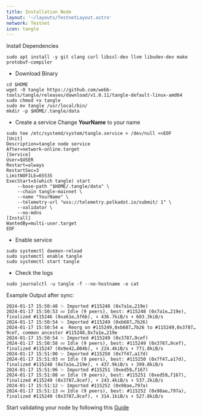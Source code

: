 ```yaml
---
title: Installation Node
layout: '~/layouts/TestnetLayout.astro'
network: Testnet
icon: tangle
---
```


 Install Dependencies
```
sudo apt install -y git clang curl libssl-dev llvm libudev-dev make protobuf-compiler
```

- Download Binary
```
cd $HOME
wget -O tangle https://github.com/webb-tools/tangle/releases/download/v1.0.11/tangle-default-linux-amd64
sudo chmod +x tangle
sudo mv tangle /usr/local/bin/
mkdir -p $HOME/.tangle/data
```

- Create a service
Change **YourName** to your name
```
sudo tee /etc/systemd/system/tangle.service > /dev/null <<EOF
[Unit]
Description=tangle node service
After=network-online.target
[Service]
User=$USER
Restart=always
RestartSec=3
LimitNOFILE=65535
ExecStart=$(which tangle) start
    --base-path "$HOME/.tangle/data" \
    --chain tangle-mainnet \
    --name "YourName" \
    --telemetry-url "wss://telemetry.polkadot.io/submit/ 1" \
    --validator \
    --no-mdns
[Install]
WantedBy=multi-user.target
EOF
```

- Enable service
```
sudo systemctl daemon-reload
sudo systemctl enable tangle
sudo systemctl start tangle
```

- Check the logs
```
sudo journalctl -u tangle -f --no-hostname -o cat
```
 Example Output after sync:
```
2024-01-17 15:50:48 ✨ Imported #115248 (0x7a1e…219e)
2024-01-17 15:50:53 💤 Idle (9 peers), best: #115248 (0x7a1e…219e), finalized #115246 (0xa61e…5f6b), ⬇ 436.7kiB/s ⬆ 603.3kiB/s
2024-01-17 15:50:54 ✨ Imported #115249 (0xb687…7b26)
2024-01-17 15:50:54 ♻️  Reorg on #115249,0xb687…7b26 to #115249,0x3787…9cef, common ancestor #115248,0x7a1e…219e
2024-01-17 15:50:54 ✨ Imported #115249 (0x3787…9cef)
2024-01-17 15:50:58 💤 Idle (9 peers), best: #115249 (0x3787…9cef), finalized #115247 (0x9e42…004b), ⬇ 224.4kiB/s ⬆ 771.8kiB/s
2024-01-17 15:51:00 ✨ Imported #115250 (0x7f47…a17d)
2024-01-17 15:51:03 💤 Idle (9 peers), best: #115250 (0x7f47…a17d), finalized #115248 (0x7a1e…219e), ⬇ 437.9kiB/s ⬆ 399.8kiB/s
2024-01-17 15:51:06 ✨ Imported #115251 (0xed59…f167)
2024-01-17 15:51:08 💤 Idle (9 peers), best: #115251 (0xed59…f167), finalized #115249 (0x3787…9cef), ⬇ 243.4kiB/s ⬆ 537.2kiB/s
2024-01-17 15:51:12 ✨ Imported #115252 (0x98ae…797a)
2024-01-17 15:51:13 💤 Idle (9 peers), best: #115252 (0x98ae…797a), finalized #115249 (0x3787…9cef), ⬇ 314.1kiB/s ⬆ 527.8kiB/s
```

Start validating your node by following this [Guide](https://docs.tangle.tools/operators/validator/introduction) 
